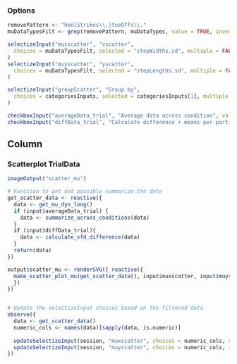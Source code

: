 ### Options
```r
removePattern <- "heelStrikes\\.|toeOffs\\."
muDataTypesFilt <- grep(removePattern, muDataTypes, value = TRUE, invert = TRUE)

selectizeInput("muxscatter", "xscatter",
  choices = muDataTypesFilt, selected = "stepWidths.sd", multiple = FALSE
)
selectizeInput("muyscatter", "yscatter",
  choices = muDataTypesFilt, selected = "stepLengths.sd", multiple = FALSE
)

selectizeInput("groupScatter", "Group by",
  choices = categoriesInputs, selected = categoriesInputs[1], multiple = FALSE
)

checkboxInput("averageData_trial", "Average data across condition", value = TRUE)
checkboxInput("diffData_trial", "Calculate difference + means per participant", value = TRUE)
```

Column
--------------------------------------------

### Scatterplot TrialData {data-height=1500}

```r
imageOutput("scatter_mu")
```

```r
# Function to get and possibly summarize the data
get_scatter_data <- reactive({
  data <- get_mu_dyn_long()
  if (input$averageData_trial) {
    data <- summarize_across_conditions(data)
  }
  if (input$diffData_trial){
    data <- calculate_vfd_difference(data)
  }
  return(data)
})

output$scatter_mu <- renderSVG({ reactive({
  make_scatter_plot_mu(get_scatter_data(), input$muxscatter, input$muyscatter, input$groupScatter, baseSize = input$baseSize)
  })
})


# Update the selectizeInput choices based on the filtered data
observe({
  data <- get_scatter_data()
  numeric_cols <- names(data)[sapply(data, is.numeric)]
  
  updateSelectizeInput(session, "muxscatter", choices = numeric_cols, selected = numeric_cols[1])
  updateSelectizeInput(session, "muyscatter", choices = numeric_cols, selected = numeric_cols[2])
})

```

